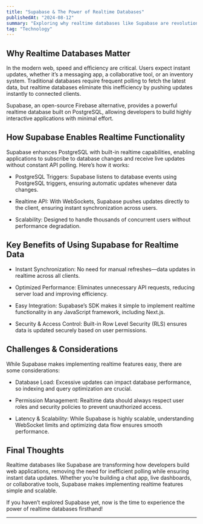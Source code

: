 ```yaml
---
title: "Supabase & The Power of Realtime Databases"
publishedAt: "2024-08-12"
summary: "Exploring why realtime databases like Supabase are revolutionizing modern web applications."
tag: "Technology"
---
```


## Why Realtime Databases Matter

In the modern web, speed and efficiency are critical. Users expect instant updates, whether it’s a messaging app, a collaborative tool, or an inventory system. Traditional databases require frequent polling to fetch the latest data, but realtime databases eliminate this inefficiency by pushing updates instantly to connected clients.

Supabase, an open-source Firebase alternative, provides a powerful realtime database built on PostgreSQL, allowing developers to build highly interactive applications with minimal effort.

## How Supabase Enables Realtime Functionality

Supabase enhances PostgreSQL with built-in realtime capabilities, enabling applications to subscribe to database changes and receive live updates without constant API polling. Here’s how it works:

- PostgreSQL Triggers: Supabase listens to database events using PostgreSQL triggers, ensuring automatic updates whenever data changes.

- Realtime API: With WebSockets, Supabase pushes updates directly to the client, ensuring instant synchronization across users.

- Scalability: Designed to handle thousands of concurrent users without performance degradation.

## Key Benefits of Using Supabase for Realtime Data

- Instant Synchronization: No need for manual refreshes—data updates in realtime across all clients.

- Optimized Performance: Eliminates unnecessary API requests, reducing server load and improving efficiency.

- Easy Integration: Supabase’s SDK makes it simple to implement realtime functionality in any JavaScript framework, including Next.js.

- Security & Access Control: Built-in Row Level Security (RLS) ensures data is updated securely based on user permissions.

## Challenges & Considerations

While Supabase makes implementing realtime features easy, there are some considerations:

- Database Load: Excessive updates can impact database performance, so indexing and query optimization are crucial.

- Permission Management: Realtime data should always respect user roles and security policies to prevent unauthorized access.

- Latency & Scalability: While Supabase is highly scalable, understanding WebSocket limits and optimizing data flow ensures smooth performance.

## Final Thoughts

Realtime databases like Supabase are transforming how developers build web applications, removing the need for inefficient polling while ensuring instant data updates. Whether you’re building a chat app, live dashboards, or collaborative tools, Supabase makes implementing realtime features simple and scalable.

If you haven’t explored Supabase yet, now is the time to experience the power of realtime databases firsthand!

---
